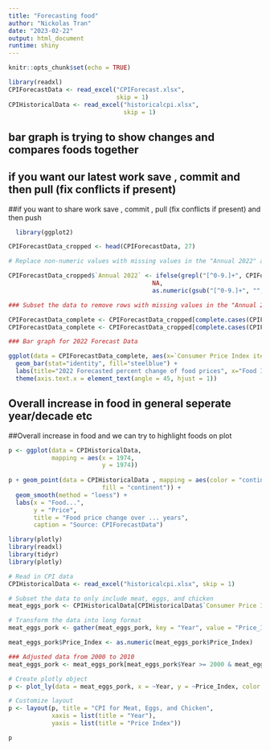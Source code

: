 ```yaml
---
title: "Forecasting food"
author: "Nickolas Tran"
date: "2023-02-22"
output: html_document
runtime: shiny
---
```

```r
knitr::opts_chunk$set(echo = TRUE)
```

```r
library(readxl)
CPIForecastData <- read_excel("CPIForecast.xlsx",
                              skip = 1)
CPIHistoricalData <- read_excel("historicalcpi.xlsx", 
                                skip = 1)
```

## bar graph is trying to show changes and compares foods together

## if you want our latest work save , commit and then pull (fix conflicts if present) 

##if you want to share work save , commit , pull (fix conflicts if present) and then push


``` r

  library(ggplot2)

CPIForecastData_cropped <- head(CPIForecastData, 27)

# Replace non-numeric values with missing values in the "Annual 2022" and Consumer Price Index item" column

CPIForecastData_cropped$`Annual 2022` <- ifelse(grepl("[^0-9.]+", CPIForecastData_cropped$`Annual 2022`),
                                        NA,
                                        as.numeric(gsub("[^0-9.]+", "", CPIForecastData$`Annual 2022`)))

### Subset the data to remove rows with missing values in the "Annual 2022" and "Consumer Price Index item" column

CPIForecastData_complete <- CPIForecastData_cropped[complete.cases(CPIForecastData_cropped$`Annual 2022`), ]
CPIForecastData_complete <- CPIForecastData_cropped[complete.cases(CPIForecastData_cropped$`Consumer Price Index item`), ]

### Bar graph for 2022 Forecast Data

ggplot(data = CPIForecastData_complete, aes(x=`Consumer Price Index item`, y=`Annual 2022`)) +
  geom_bar(stat="identity", fill="steelblue") +
  labs(title="2022 Forecasted percent change of food prices", x="Food Item", y="Percent change") +
  theme(axis.text.x = element_text(angle = 45, hjust = 1))

```

## Overall increase in food in general seperate year/decade etc

##Overall increase in food and we can try to highlight foods on plot

``` r

p <- ggplot(data = CPIHistoricalData,
            mapping = aes(x = 1974,
                          y = 1974))
                          
p + geom_point(data = CPIHistoricalData , mapping = aes(color = "continent",
                          fill = "continent")) +
  geom_smooth(method = "loess") +
  labs(x = "Food...", 
       y = "Price", 
       title = "Food price change over ... years",
       caption = "Source: CPIForecastData")
```

``` r

library(plotly)
library(readxl)
library(tidyr)
library(plotly)

# Read in CPI data
CPIHistoricalData <- read_excel("historicalcpi.xlsx", skip = 1)

# Subset the data to only include meat, eggs, and chicken
meat_eggs_pork <- CPIHistoricalData[CPIHistoricalData$`Consumer Price Index item` %in% c("Beef and veal", "Eggs", "Pork"),]

# Transform the data into long format
meat_eggs_pork <- gather(meat_eggs_pork, key = "Year", value = "Price_Index", -c(`Consumer Price Index item`))

meat_eggs_pork$Price_Index <- as.numeric(meat_eggs_pork$Price_Index)

### Adjusted data from 2000 to 2010
meat_eggs_pork <- meat_eggs_pork[meat_eggs_pork$Year >= 2000 & meat_eggs_pork$Year <= 2010,]

# Create plotly object
p <- plot_ly(data = meat_eggs_pork, x = ~Year, y = ~Price_Index, color = ~`Consumer Price Index item`, type = "scatter", mode = "lines+markers") 

# Customize layout
p <- layout(p, title = "CPI for Meat, Eggs, and Chicken", 
            xaxis = list(title = "Year"), 
            yaxis = list(title = "Price Index"))

p
```

